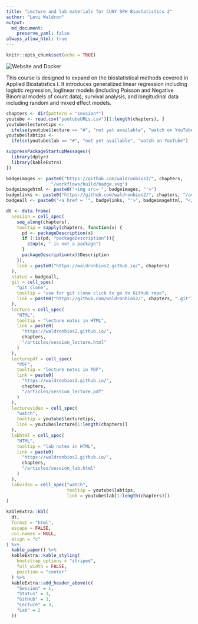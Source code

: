 ```yaml
---
title: "Lecture and lab materials for CUNY SPH Biostatistics 2"
author: "Levi Waldron"
output: 
  md_document:
    preserve_yaml: false
always_allow_html: true
---
```


```r
knitr::opts_chunk$set(echo = TRUE)
```

<!-- badges: start --> ![Website and Docker](https://github.com/waldronbios2/cunybios2/workflows/Website%20and%20Docker/badge.svg) <!-- badges: end -->

This course is designed to expand on the biostatistical methods
covered in Applied Biostatistics I. It introduces generalized linear
regression including logistic regression, loglinear models (including
Poisson and Negative Binomial models of count data), survival
analysis, and longitudinal data including random and mixed effect
models.

```r
chapters <- dir(pattern = "session*")
youtube <- read.csv("youtubeURLs.csv")[1:length(chapters), ]
youtube$lecturetips <-
  ifelse(youtube$lecture == "#", "not yet available", "watch on YouTube")
youtube$labtips <-
  ifelse(youtube$lab == "#", "not yet available", "watch on YouTube")
```

```r
suppressPackageStartupMessages({
  library(dplyr)
  library(kableExtra)
})
```

```r
badgeimages <- paste0("https://github.com/waldronbios2/", chapters, 
                 "/workflows/build/badge.svg")
badgeimagehtml <- paste0("<img src='", badgeimages, "'>")
badgelinks <- paste0("https://github.com/waldronbios2/", chapters, "/actions")
badgeall <- paste0("<a href = '", badgelinks, "'>", badgeimagehtml, "</a>")
```

```r
dt <- data.frame(
  session = cell_spec(
    seq_along(chapters),
    tooltip = sapply(chapters, function(x) {
      pd <- packageDescription(x)
      if (!is(pd, "packageDescription")){
        stop(x, " is not a package")
      }
      packageDescription(x)$Description
    }),
    link = paste0("https://waldronbios2.github.io/", chapters)
  ),
  status = badgeall,
  git = cell_spec(
    "git clone",
    tooltip = "use for git clone click to go to GitHub repo",
    link = paste0("https://github.com/waldronbios2/", chapters, ".git")
  ),
  lecture = cell_spec(
    "HTML",
    tooltip = "lecture notes in HTML",
    link = paste0(
      "https://waldronbios2.github.io/",
      chapters,
      "/articles/session_lecture.html"
    )
  ),
  lecturepdf = cell_spec(
    "PDF",
    tooltip = "lecture notes in PDF",
    link = paste0(
      "https://waldronbios2.github.io/",
      chapters,
      "/articles/session_lecture.pdf"
    )
  ),
  lecturevideo = cell_spec(
    "watch",
    tooltip = youtube$lecturetips,
    link = youtube$lecture[1:length(chapters)]
  ),
  labhtml = cell_spec(
    "HTML",
    tooltip = "lab notes in HTML",
    link = paste0(
      "https://waldronbios2.github.io/",
      chapters,
      "/articles/session_lab.html"
    )
  ),
  labvideo = cell_spec("watch",
                       tooltip = youtube$labtips,
                       link = youtube$lab[1:length(chapters)])
)
```

```r
kableExtra::kbl(
  dt,
  format = "html",
  escape = FALSE,
  col.names = NULL,
  align = "c"
) %>%
  kable_paper() %>%
  kableExtra::kable_styling(
    bootstrap_options = "striped",
    full_width = FALSE,
    position = "center"
  ) %>%
  kableExtra::add_header_above(c(
    "Session" = 1,
    "Status" = 1,
    "GitHub" = 1,
    "Lecture" = 3,
    "Lab" = 2
  ))
```

